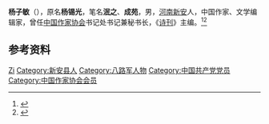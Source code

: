 '''杨子敏'''（{{bd|1929年||2008年|}}），原名'''杨锡光'''，笔名'''泯之'''、'''成苑'''，男，[[河南|河南]][[新安县|新安]]人，中国作家、文学编辑家，曾任[[中国作家协会|中国作家协会]]书记处书记兼秘书长，《[[诗刊|诗刊]]》主编。<ref>{{cite book|title=中囯人名大辞典·当代人物卷|author=廖盖隆等编|year=1990|publisher=上海辞书出版社|location=上海|page=}}</ref><ref>{{Cite web|title=杨子敏|url=http://www.chinawriter.com.cn/zxhy/member/6138.shtml|accessdate=2020-11-15|work=中国作家网|archive-date=2011-02-20|archive-url=https://web.archive.org/web/20110220023156/http://www.chinawriter.com.cn/zxhy/member/6138.shtml|dead-url=no}}</ref>

== 参考资料 ==
{{reflist}}

{{中国人物小作品}}
{{Navboxes 
| title  = 杨子敏在[[中国作家协会|中国作家协会]]的职务
| list1  =
{{中国作家协会第四届理事会}}
{{中国作家协会第六届全国委员会}}
{{中国作家协会第七届全国委员会}}
}}

{{Authority control}}
{{DEFAULTSORT:Yang杨}}
[[Category:杨姓|Zi]]
[[Category:新安县人|Category:新安县人]]
[[Category:八路军人物|Category:八路军人物]]
[[Category:中国共产党党员|Category:中国共产党党员]]
[[Category:中国作家协会会员|Category:中国作家协会会员]]
